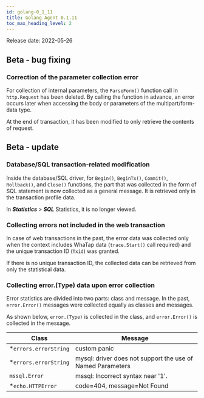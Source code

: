 ```yaml
---
id: golang-0_1_11
title: Golang Agent 0.1.11
toc_max_heading_level: 2
---
```



Release date: 2022-05-26

## Beta - bug fixing

### Correction of the parameter collection error

For collection of internal parameters, the `ParseForm()` function call in `http.Request` has been deleted. By calling the function in advance, an error occurs later when accessing the body or parameters of the multipart/form-data type. 

At the end of transaction, it has been modified to only retrieve the contents of request.

## Beta - update

### Database/SQL transaction-related modification

Inside the database/SQL driver, for `Begin()`, `BeginTx()`, `Commit()`, `Rollback()`, and `Close()` functions, the part that was collected in the form of SQL statement is now collected as a general message. It is retrieved only in the transaction profile data. 

In **_Statistics_** > **_SQL_** Statistics, it is no longer viewed.

### Collecting errors not included in the web transaction

In case of web transactions in the past, the error data was collected only when the context includes WhaTap data (`trace.Start()` call required) and the unique transaction ID (`Txid`) was granted. 

If there is no unique transaction ID, the collected data can be retrieved from only the statistical data. 

### Collecting error.(Type) data upon error collection

Error statistics are divided into two parts: class and message. In the past, `error.Error()` messages were collected equally as classes and messages. 

As shown below, `error.(Type)` is collected in the class, and `error.Error()` is collected in the message. 

| Class                  | Message                                                     |
| ---------------------- | ----------------------------------------------------------- |
| \*`errors.errorString` | custom panic                                                |
| \*`errors.errorString` | mysql: driver does not support the use of Named Parameters  |
| `mssql.Error`          | mssql: Incorrect syntax near '1'.                           |
| \*`echo.HTTPError`     | code=404, message=Not Found                                 |

